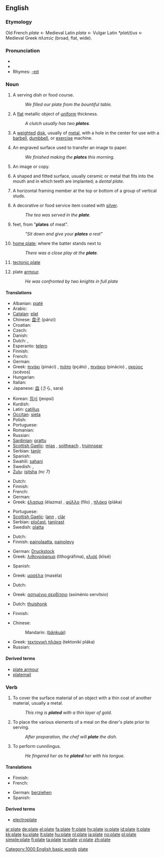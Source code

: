 {{rfc|There's some mess going on in the translation tables}}
==English==

===Etymology===
Old French ''plate'' ← Medieval Latin ''plata'' ← Vulgar Latin ''*plat(t)us'' ← Medieval Greek ''πλατύς'' (broad, flat, wide).

===Pronunciation===
* {{IPA|/pleɪt/}}
* {{audio|en-us-plate.ogg|Audio (US)}}
* Rhymes: [[Rhymes:English:-eɪt|-eɪt]]

===Noun===
{{en-noun}}

# A serving dish or food course.
#: ''We filled our plate from the bountiful table.''
# A [[flat]] metallic object of [[uniform]] thickness.
#: ''A clutch usually has two '''plates'''.''
# {{weightlifting}} A [[weight]]ed [[disk]], usually of [[metal]], with a hole in the center for use with a [[barbell]], [[dumbbell]], or [[exercise]] machine.
# {{printing}} An engraved surface used to transfer an image to paper.
#: ''We finished making the '''plates''' this morning.''
# {{context|printing|photography}} An image or copy.
# {{dentistry}} A shaped and fitted surface, usually ceramic or metal that fits into the mouth and in which teeth are implanted; a ''dental plate''.
# {{construction}} A horizontal framing member at the top or bottom of a group of vertical studs.
# A decorative or food service item coated with [[silver]].
#: ''The tea was served in the '''plate'''.''
# {{Cockney rhyming slang}} feet, from "'''plates''' of meat".
#: ''"Sit down and give your '''plates''' a rest"''
# {{baseball}} [[home plate]]; where the batter stands next to
#: ''There was a close play at the '''plate'''.''
# {{geology}} [[tectonic plate]]
# {{historical}} plate [[armour]].
#: ''He was confronted by two knights in full plate''

====Translations====
{{trans-top|a serving dish}}
* Albanian: [[pjatë]] {{f}}
* Arabic: {{Arab|[[طبق]]}} {{IPAchar|(ʈábaq)}} {{m}}
* [[Catalan]]: [[plat]] {{m}}
* Chinese: [[盘子]] (pánzi)
* Croatian: {{t+|hr|tanjir|m}}
* Czech: {{t-|cs|talíř|m}}
* Danish: {{t-|da|tallerken}}
* Dutch: {{t+|nl|bord|n}}, {{t+|nl|dienblad|f}}
* Esperanto: [[telero]]
* Finnish: {{t+|fi|lautanen}}
* French: {{t+|fr|assiette|f}}
* German: {{t+|de|Teller|m}}
* Greek: [[πινάκι]] (pináci) {{n}}, [[πιάτο]] (pçáto) {{n}}, [[πινάκιο]] (pinácio) {{n}}, [[σκεύος]] (scévos) {{n}}
* Hungarian: {{t+|hu|tányér}}
* Italian: {{t+|it|piatto|m}}
* Japanese: [[皿]] (さら, sara)
{{trans-mid}}
* Korean: [[접시]] (jeopsi)
* Kurdish: {{t+|ku|قاپ|sc=KUchar}}
* Latin: [[catillus]]  {{m}}
* [[Occitan]]: [[sieta]] {{f}}
* Polish: {{t+|pl|talerz|m}}
* Portuguese: {{t+|pt|prato|m}}
* Romanian: {{t-|ro|farfurie|f}}
* Russian: {{t+|ru|тарелка|f|tr=tarélka|sc=Cyrl}}
* [[Sardinian]]: [[prattu]] {{m}}
* [[Scottish Gaelic]]: [[mias]] {{f}}, [[soitheach]] {{f}}, [[truinnsear]] {{m}}
* Serbian: [[tanjir]]
* Spanish: {{t+|es|plato|m}}
* Swahili: [[sahani]]
* Swedish: {{t+|sv|fat}}, {{t+|sv|tallrik}}
* [[Zulu]]: [[isitsha]] ''(nc 7)''
{{trans-bottom}}

{{trans-top|a flat metallic object}}
* Dutch: {{t+|nl|plaat|f}}
* Finnish: {{t+|fi|levy}}
* French: {{t+|fr|plaque|f}}
* German: {{t+|de|Platte|f}}
* Greek: [[έλασμα]] (élazma) {{n}}, [[φύλλο]] (fílo) {{n}}, [[πλάκα]] (pláka) {{f}}
{{trans-mid}}
* Portuguese: {{t+|pt|placa|f}}
* [[Scottish Gaelic]]: [[lann]] {{m|f}}, [[clàr]] {{m}}
* Serbian: [[pločast]], [[tanjirast]]
* Swedish: [[platta]]
{{trans-bottom}}

{{trans-top|''(Printing):'' an engraved surface used to transfer an image to paper}}
* Dutch: {{t+|nl|plaat|f}}
* Finnish: [[painolaatta]], [[painolevy]]
{{trans-mid}}
* German: [[Druckstock]] {{m}}
* Greek: [[λιθογράφημα]] {{n}} (lithográfima), [[κλισέ]] {{n}} (klisé)
{{trans-bottom}}

{{trans-top|''(Printing, Photography):'' an image or copy}}
* Spanish: {{t-|es|grabado|m}}
{{trans-mid}}
{{trans-bottom}}

{{trans-top|''(Dentistry):'' a dental plate}}
* Greek: [[μασέλα]] {{f}} (maséla)
{{trans-mid}}
{{trans-bottom}}

{{trans-top|''(Construction):'' A horizontal framing member at the top or bottom of a group of vertical studs}}
{{trans-mid}}
{{trans-bottom}}

{{trans-top|a decorative or food service item coated with silver}}
* Dutch: {{t+|nl|dienblad|n}}
{{trans-mid}}
* Greek: [[ασημένιο σερβίτσιο]] {{n}} (asiménio servítsio)
{{trans-bottom}}

{{trans-top|''(Cockney rhyming slang)'' feet}}
{{trans-mid}}
{{trans-bottom}}

{{trans-top|{{baseball}} home plate}}
* Dutch: [[thuishonk]]
{{trans-mid}}
* Finnish: {{t+|fi|lautanen}}
{{trans-bottom}}

{{trans-top|tectonic plate}}
* Chinese:
*: Mandarin: {{zh-ts|板塊|板块}} ([[bǎnkuài]])
{{trans-mid}}
* Greek: [[τεκτονική πλάκα]] {{f}} (tektonikí pláka)
* Russian: {{t+|ru|плита|f|tr=plitá|sc=Cyrl}}
{{trans-bottom}}

====Derived terms====
* [[plate armour]]
* [[platemail]]

===Verb===
{{en-verb|plat|ing}}

# To cover the surface material of an object with a thin coat of another material, usually a metal.
#: ''This ring is '''plated''' with a thin layer of gold.''
# To place the various elements of a meal on the diner's plate prior to serving.
#: ''After preparation, the chef will '''plate''' the dish.''
# To perform cunnilingus.
#: ''He fingered her as he '''plated''' her with his tongue.''

====Translations====
{{trans-top|to cover the surface material of an object with a thin coat of another material}}
* Finnish: {{t-|fi|päällystää}}
* French: {{t+|fr|plaquer}}
{{trans-mid}}
* German: [[ueberziehen|berziehen]]
* Spanish: {{t-|es|chapar}}
{{trans-bottom}}

====Derived terms====
* [[electroplate]]

[[Category:1000 English basic words]]
[[Category:Baseball|plate]]

[[ar:plate]]
[[de:plate]]
[[el:plate]]
[[fa:plate]]
[[fr:plate]]
[[hy:plate]]
[[io:plate]]
[[id:plate]]
[[it:plate]]
[[kk:plate]]
[[ku:plate]]
[[lt:plate]]
[[hu:plate]]
[[nl:plate]]
[[ja:plate]]
[[no:plate]]
[[pl:plate]]
[[simple:plate]]
[[fi:plate]]
[[ta:plate]]
[[te:plate]]
[[vi:plate]]
[[zh:plate]]